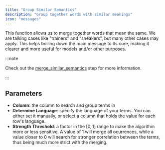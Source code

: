 ```yaml
---
title: "Group Similar Semantics"
description: "Group together words with similar meanings"
icon: "messages"
---
```


This function allows us to merge together words that mean the same. We are
talking cases like "trainers" and "sneakers", but many other cases may apply.
This helps boiling down the main message to its core, making it clearer and
more useful for models and/or other purposes.

:::note

Check out the
[merge_similar_semantics](/api-docs/prepare/transform/merge_similar_semantics)
step for more information.

:::

## Parameters

- **Column**: the column to search and group terms in
- **Determine Language**: specify the language of your terms. You can either set it manually, or select a column that holds the value for each row's language.
- **Strength Threshold**: a factor in the $[0,1]$ range to make the algorithm more or less sensitive. A value of 1 will merge all ocurrences, while a value closer to 0 will search for stronger correlation between the terms, thus being much more strict with the merging.
